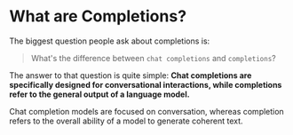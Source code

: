 # What are Completions?

The biggest question people ask about completions is: 

> What's the difference between `chat completions` and `completions`?

The answer to that question is quite simple: __Chat completions are specifically designed for conversational interactions, while completions refer to the general output of a language model.__

Chat completion models are focused on conversation, whereas completion refers to the overall ability of a model to generate coherent text.